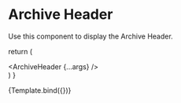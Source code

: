 
<Meta
  title="Design System/Molecules/Archive Header"
  component={ArchiveHeader}
/>

# Archive Header

Use this component to display the Archive Header.

  return (
    <div className="min-h-screen flex items-center justify-center">
      <ArchiveHeader {...args} />
    </div>
  )
}

<Canvas>
  <Story
    name="Archive Header"
    args={{
      title: 'Archive Title',
      description: 'The archive header description should be a short sentance.'
    }}
  >
    {Template.bind({})}
  </Story>
</Canvas>
